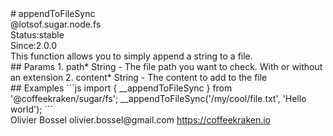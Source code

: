 <div class="docmap-mdx">
# appendToFileSync
<div class="_namespace">@lotsof.sugar.node.fs</div>
<div class="_metas">
<div class="_status"><span class="_status-label">Status:</span><span class="_status-value -stable">stable</span></div>
<div class="_since"><span class="_since-label">Since:</span><span class="_since-value">2.0.0</span></div>
</div>
<div class="_description">
This function allows you to simply append a string to a file.
</div>
<div class="_params">
## Params
1. <span class="_name">path<span class="_required">*</span></span><span class="_default"></span> <span class="_type">String</span>
   - The file path you want to check. With or without an extension
2. <span class="_name">content<span class="_required">*</span></span><span class="_default"></span> <span class="_type">String</span>
   - The content to add to the file
</div>
<div class="_examples">
## Examples
```js
import { __appendToFileSync } from '@coffeekraken/sugar/fs';
__appendToFileSync('/my/cool/file.txt', 'Hello world');
```
</div>
<div class="_author">
<span class="_name">Olivier Bossel</span>
<span class="_email">olivier.bossel@gmail.com</span>
<a href="https://coffeekraken.io" target="_blank" class="_url">https://coffeekraken.io</a>
</div>
</div>